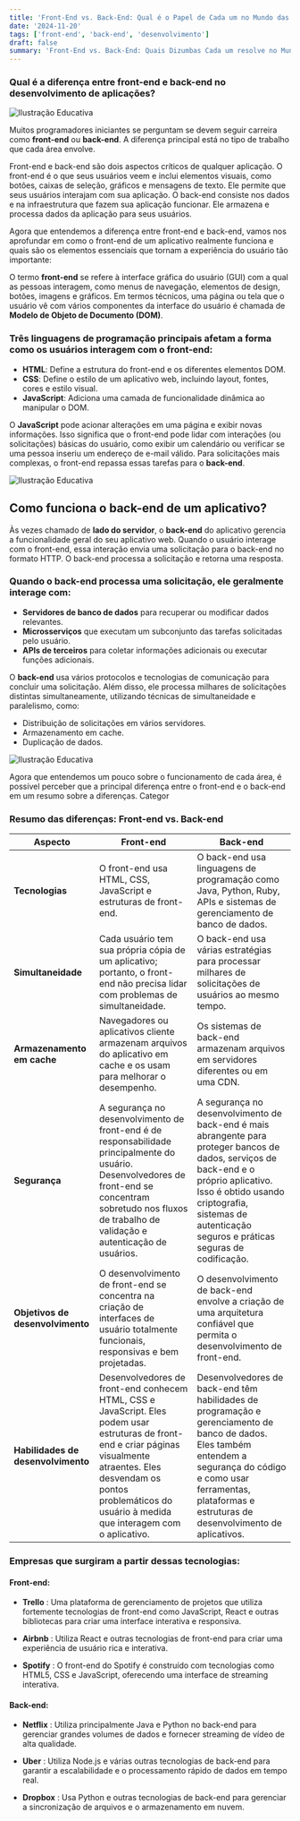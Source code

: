 ```yaml
---
title: 'Front-End vs. Back-End: Qual é o Papel de Cada um no Mundo das Aplicações Web?'
date: '2024-11-20'
tags: ['front-end', 'back-end', 'desenvolvimento']
draft: false
summary: 'Front-End vs. Back-End: Quais Dizumbas Cada um resolve no Mundo do desenvolvimento Web?'
---
```



### Qual é a diferença entre front-end e back-end no desenvolvimento de aplicações?

![Ilustração Educativa](https://i.ibb.co/QFyNjXq/Backfront.png)

Muitos programadores iniciantes se perguntam se devem seguir carreira como **front-end** ou **back-end**. A diferença principal está no tipo de trabalho que cada área envolve.

Front-end e back-end são dois aspectos críticos de qualquer aplicação. O front-end é o que seus usuários veem e inclui elementos visuais, como botões, caixas de seleção, gráficos e mensagens de texto. Ele permite que seus usuários interajam com sua aplicação. O back-end consiste nos dados e na infraestrutura que fazem sua aplicação funcionar. Ele armazena e processa dados da aplicação para seus usuários.

Agora que entendemos a diferença entre front-end e back-end, vamos nos aprofundar em como o front-end de um aplicativo realmente funciona e quais são os elementos essenciais que tornam a experiência do usuário tão importante:

O termo **front-end** se refere à interface gráfica do usuário (GUI) com a qual as pessoas interagem, como menus de navegação, elementos de design, botões, imagens e gráficos. Em termos técnicos, uma página ou tela que o usuário vê com vários componentes da interface do usuário é chamada de **Modelo de Objeto de Documento (DOM)**.

### Três linguagens de programação principais afetam a forma como os usuários interagem com o front-end:

- **HTML**: Define a estrutura do front-end e os diferentes elementos DOM.
- **CSS**: Define o estilo de um aplicativo web, incluindo layout, fontes, cores e estilo visual.
- **JavaScript**: Adiciona uma camada de funcionalidade dinâmica ao manipular o DOM.

O **JavaScript** pode acionar alterações em uma página e exibir novas informações. Isso significa que o front-end pode lidar com interações (ou solicitações) básicas do usuário, como exibir um calendário ou verificar se uma pessoa inseriu um endereço de e-mail válido. Para solicitações mais complexas, o front-end repassa essas tarefas para o **back-end**.

![Ilustração Educativa](https://i.ibb.co/b6HgbJC/Code.jpg)

## Como funciona o back-end de um aplicativo?
Às vezes chamado de **lado do servidor**, o **back-end** do aplicativo gerencia a funcionalidade geral do seu aplicativo web. Quando o usuário interage com o front-end, essa interação envia uma solicitação para o back-end no formato HTTP. O back-end processa a solicitação e retorna uma resposta.

### Quando o back-end processa uma solicitação, ele geralmente interage com:

- **Servidores de banco de dados** para recuperar ou modificar dados relevantes.
- **Microsserviços** que executam um subconjunto das tarefas solicitadas pelo usuário.
- **APIs de terceiros** para coletar informações adicionais ou executar funções adicionais.

O **back-end** usa vários protocolos e tecnologias de comunicação para concluir uma solicitação. Além disso, ele processa milhares de solicitações distintas simultaneamente, utilizando técnicas de simultaneidade e paralelismo, como:

- Distribuição de solicitações em vários servidores.
- Armazenamento em cache.
- Duplicação de dados.

![Ilustração Educativa](https://i.ibb.co/RzwchHT/Back-end-use.png)

Agora que entendemos um pouco sobre o funcionamento de cada área, é possível perceber que a principal diferença entre o front-end e o back-end em um resumo sobre a diferenças.
Categor

### Resumo das diferenças: **Front-end** vs. **Back-end**

| **Aspecto**              | **Front-end**                                                                                      | **Back-end**                                                                                                 |
|--------------------------|----------------------------------------------------------------------------------------------------|--------------------------------------------------------------------------------------------------------------|
| **Tecnologias**           | O front-end usa HTML, CSS, JavaScript e estruturas de front-end.                                    | O back-end usa linguagens de programação como Java, Python, Ruby, APIs e sistemas de gerenciamento de banco de dados. |
| **Simultaneidade**        | Cada usuário tem sua própria cópia de um aplicativo; portanto, o front-end não precisa lidar com problemas de simultaneidade. | O back-end usa várias estratégias para processar milhares de solicitações de usuários ao mesmo tempo.           |
| **Armazenamento em cache**| Navegadores ou aplicativos cliente armazenam arquivos do aplicativo em cache e os usam para melhorar o desempenho. | Os sistemas de back-end armazenam arquivos em servidores diferentes ou em uma CDN.                            |
| **Segurança**             | A segurança no desenvolvimento de front-end é de responsabilidade principalmente do usuário. Desenvolvedores de front-end se concentram sobretudo nos fluxos de trabalho de validação e autenticação de usuários. | A segurança no desenvolvimento de back-end é mais abrangente para proteger bancos de dados, serviços de back-end e o próprio aplicativo. Isso é obtido usando criptografia, sistemas de autenticação seguros e práticas seguras de codificação. |
| **Objetivos de desenvolvimento** | O desenvolvimento de front-end se concentra na criação de interfaces de usuário totalmente funcionais, responsivas e bem projetadas. | O desenvolvimento de back-end envolve a criação de uma arquitetura confiável que permita o desenvolvimento de front-end. |
| **Habilidades de desenvolvimento** | Desenvolvedores de front-end conhecem HTML, CSS e JavaScript. Eles podem usar estruturas de front-end e criar páginas visualmente atraentes. Eles desvendam os pontos problemáticos do usuário à medida que interagem com o aplicativo. | Desenvolvedores de back-end têm habilidades de programação e gerenciamento de banco de dados. Eles também entendem a segurança do código e como usar ferramentas, plataformas e estruturas de desenvolvimento de aplicativos. |


### Empresas que surgiram a partir dessas tecnologias:


#### **Front-end:**

- **Trello** : Uma plataforma de gerenciamento de projetos que utiliza fortemente tecnologias de front-end como JavaScript, React e outras bibliotecas para criar uma interface interativa e responsiva.

- **Airbnb** : Utiliza React e outras tecnologias de front-end para criar uma experiência de usuário rica e interativa.

- **Spotify** : O front-end do Spotify é construído com tecnologias como HTML5, CSS e JavaScript, oferecendo uma interface de streaming interativa.

#### **Back-end:**

- **Netflix** : Utiliza principalmente Java e Python no back-end para gerenciar grandes volumes de dados e fornecer streaming de vídeo de alta qualidade.

- **Uber** : Utiliza Node.js e várias outras tecnologias de back-end para garantir a escalabilidade e o processamento rápido de dados em tempo real.

- **Dropbox** : Usa Python e outras tecnologias de back-end para gerenciar a sincronização de arquivos e o armazenamento em nuvem.
